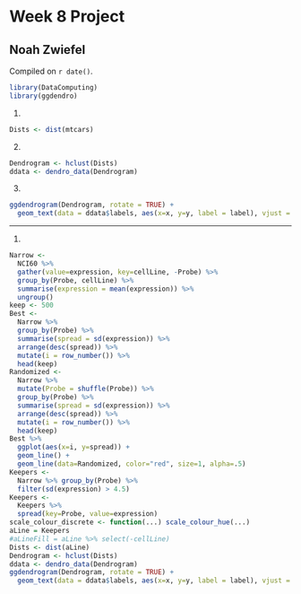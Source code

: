 # Week 8 Project

## Noah Zwiefel

<!-- leave this material as is -->
Compiled on `r date()`.

```r
library(DataComputing)
library(ggdendro)
```
<!-- put your content after this line -->

1.

``` r
Dists <- dist(mtcars)
```

2.

``` R
Dendrogram <- hclust(Dists)
ddata <- dendro_data(Dendrogram)
```

3.

``` R
ggdendrogram(Dendrogram, rotate = TRUE) +
  geom_text(data = ddata$labels, aes(x=x, y=y, label = label), vjust = 0) 
```

---

1. 

``` r
Narrow <- 
  NCI60 %>%
  gather(value=expression, key=cellLine, -Probe) %>%
  group_by(Probe, cellLine) %>%
  summarise(expression = mean(expression)) %>% 
  ungroup()
keep <- 500
Best <-
  Narrow %>%
  group_by(Probe) %>%
  summarise(spread = sd(expression)) %>%
  arrange(desc(spread)) %>%
  mutate(i = row_number()) %>%
  head(keep)
Randomized <-
  Narrow %>%
  mutate(Probe = shuffle(Probe)) %>%
  group_by(Probe) %>%
  summarise(spread = sd(expression)) %>%
  arrange(desc(spread)) %>%
  mutate(i = row_number()) %>%
  head(keep)
Best %>% 
  ggplot(aes(x=i, y=spread)) + 
  geom_line() +
  geom_line(data=Randomized, color="red", size=1, alpha=.5)
Keepers <-
  Narrow %>% group_by(Probe) %>%
  filter(sd(expression) > 4.5)
Keepers <-
  Keepers %>%
  spread(key=Probe, value=expression)
scale_colour_discrete <- function(...) scale_colour_hue(...)
aLine = Keepers
#aLineFill = aLine %>% select(-cellLine)
Dists <- dist(aLine)
Dendrogram <- hclust(Dists)
ddata <- dendro_data(Dendrogram)
ggdendrogram(Dendrogram, rotate = TRUE) +
  geom_text(data = ddata$labels, aes(x=x, y=y, label = label), vjust = 0) 

```